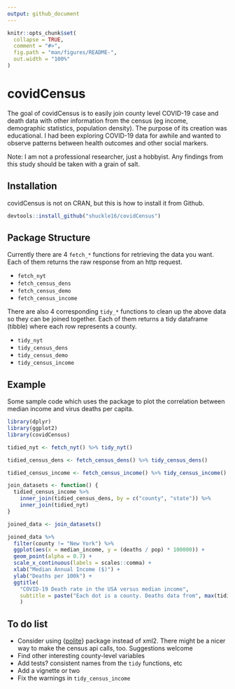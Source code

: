 ---
output: github_document
---

<!-- README.md is generated from README.Rmd. Please edit that file -->

```{r, include = FALSE}
knitr::opts_chunk$set(
  collapse = TRUE,
  comment = "#>",
  fig.path = "man/figures/README-",
  out.width = "100%"
)
```

# covidCensus

The goal of covidCensus is to easily join county level COVID-19 case and death data with other information from the census (eg income, demographic statistics, population density). The purpose of its creation was educational. I had been exploring COVID-19 data for awhile and wanted to observe patterns between health outcomes and other social markers. 

Note: I am not a professional researcher, just a hobbyist. Any findings from this study should be taken with a grain of salt.

## Installation

covidCensus is not on CRAN, but this is how to install it from Github. 

``` r
devtools::install_github("shuckle16/covidCensus")
```

## Package Structure

Currently there are 4 `fetch_*` functions for retrieving the data you want. Each of them returns the raw response from an http request.

* `fetch_nyt`
* `fetch_census_dens`
* `fetch_census_demo`
* `fetch_census_income`

There are also 4 corresponding `tidy_*` functions to clean up the above data so they can be joined together. Each of them returns a tidy dataframe (tibble) where each row represents a county.

* `tidy_nyt`
* `tidy_census_dens`
* `tidy_census_demo`
* `tidy_census_income`

## Example

Some sample code which uses the package to plot the correlation between median income and virus deaths per capita.

```{r example, warning = FALSE, message = FALSE}
library(dplyr)
library(ggplot2)
library(covidCensus)

tidied_nyt <- fetch_nyt() %>% tidy_nyt()

tidied_census_dens <- fetch_census_dens() %>% tidy_census_dens()

tidied_census_income <- fetch_census_income() %>% tidy_census_income()

join_datasets <- function() {
  tidied_census_income %>%
    inner_join(tidied_census_dens, by = c("county", "state")) %>% 
    inner_join(tidied_nyt)
}

joined_data <- join_datasets() 

joined_data %>%   
  filter(county != "New York") %>% 
  ggplot(aes(x = median_income, y = (deaths / pop) * 100000)) + 
  geom_point(alpha = 0.7) + 
  scale_x_continuous(labels = scales::comma) +
  xlab("Median Annual Income ($)") + 
  ylab("Deaths per 100k") + 
  ggtitle(
    "COVID-19 Death rate in the USA versus median income", 
    subtitle = paste("Each dot is a county. Deaths data from", max(tidied_nyt$date))
    )
```

## To do list

- Consider using {[polite][1]} package instead of xml2. There might be a nicer way to make the census api calls, too. Suggestions welcome
- Find other interesting county-level variables
- Add tests? consistent names from the `tidy` functions, etc
- Add a vignette or two 
- Fix the warnings in `tidy_census_income`


[1]: https://github.com/dmi3kno/polite

